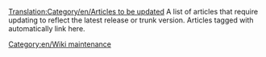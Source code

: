 [[Translation:Category/en/Articles to be updated]]
A list of articles that require updating to reflect the latest release or trunk version.  Articles tagged with {{en/S|en/Outdated}} automatically link here.

[[Category:en/Wiki maintenance]]